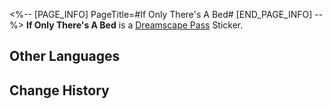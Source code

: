 <%-- [PAGE_INFO]
PageTitle=#If Only There's A Bed#
[END_PAGE_INFO] --%>
{{Stub|Location information}}
{{Item Infobox
|id          = 223251
|image       = Dreamscape Pass Sticker If Only There's A Bed.png
|type        = Dreamscape Pass Sticker
|invCategory = 
|rarity      = 4
|effect      = Digital stickers that can be used to decorate the pages of the Dreamtour Handbook. They come in many different styles.
|description = 
}}
{{Description|It already says there, clear as day: If Only There's A Bed.}}
'''If Only There's A Bed''' is a [[Dreamscape Pass]] Sticker.

==Other Languages==
{{Other Languages
|en   = If Only There's A Bed
|zhs  = 要是有张床就好了
|zht  = 要是有張床就好了
|ja   = ベッドがあればいいのに
|ko   = 침대가 있으면 좋을 텐데
|es   = Ojalá hubiera una cama...
|fr   = Si seulement il y avait un lit
|ru   = Вот бы была кровать
|th   = ถ้ามีเตียงก็ดีสิ
|vi   = Nếu Có Chiếc Giường Thì Tốt Quá
|de   = Hauptsache ein Bett
|id   = Andai Saja ada Kasur
|pt   = Se Ao Menos Houvesse Uma Cama
}}

==Change History==
{{Change History|2.0}}